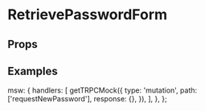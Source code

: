 

<Meta title="Forms/RetrievePassword" component={RetrievePasswordForm} />

# RetrievePasswordForm

## Props

<ArgsTable of={RetrievePasswordForm} />

## Examples

<Canvas>
  <Story name="Empty" parameters={commonParameters}>
    <RetrievePasswordForm />
  </Story>
</Canvas>

<Canvas>
  <Story name="Filled" parameters={commonParameters}>
    <RetrievePasswordForm
      prefill={RequestNewPasswordPrefillSchema.parse({
        email: 'jean@france.fr',
      })}
    />
  </Story>
</Canvas>

  msw: {
    handlers: [
      getTRPCMock({
        type: 'mutation',
        path: ['requestNewPassword'],
        response: {},
      }),
    ],
  },
};
